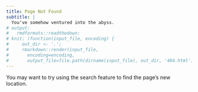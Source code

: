 ```yaml
---
title: Page Not Found
subtitle: |
  You've somehow ventured into the abyss. 
# output:
#   rmdformats::readthedown:
# knit: (function(input_file, encoding) {
#     out_dir <- '.';
#     rmarkdown::render(input_file,
#       encoding=encoding,
#       output_file=file.path(dirname(input_file), out_dir, '404.html'))})
---
```


You may want to try using the search feature to find the page's new location.

<!-- knit this file to create 404.html in root directory  -->